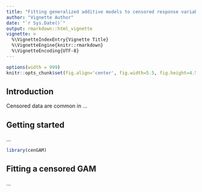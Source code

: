 ```yaml
---
title: "Fitting generalized additive models to censored response variables"
author: "Vignette Author"
date: "`r Sys.Date()`"
output: rmarkdown::html_vignette
vignette: >
  %\VignetteIndexEntry{Vignette Title}
  %\VignetteEngine{knitr::rmarkdown}
  %\VignetteEncoding{UTF-8}
---
```


<style>
pre {
  overflow-x: auto;
}
pre code {
  word-wrap: normal;
  white-space: pre;
}
</style>

```r
options(width = 999)
knitr::opts_chunk$set(fig.align='center', fig.width=5.5, fig.height=4.5, message=FALSE)
```

## Introduction

Censored data are common in ...

## Getting started

...

```r
library(cenGAM)
```

## Fitting a censored GAM

...
